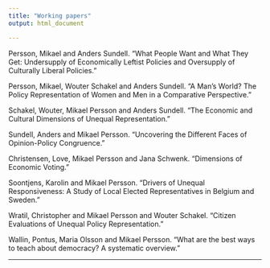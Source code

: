 ```yaml
---
title: "Working papers"
output: html_document

---
```


Persson, Mikael and Anders Sundell. “What People Want and What They Get: Undersupply of Economically Leftist Policies and Oversupply of Culturally Liberal Policies.” 

Persson, Mikael, Wouter Schakel and Anders Sundell. “A Man’s World? The Policy Representation of Women and Men in a Comparative Perspective.” 

Schakel, Wouter, Mikael Persson and Anders Sundell. “The Economic and Cultural Dimensions of Unequal Representation.” 

Sundell, Anders and Mikael Persson. “Uncovering the Different Faces of Opinion-Policy Congruence.” 

Christensen, Love, Mikael Persson and Jana Schwenk. “Dimensions of Economic Voting.”

Soontjens, Karolin and Mikael Persson. “Drivers of Unequal Responsiveness: A Study of Local Elected Representatives in Belgium and Sweden.”

Wratil, Christopher and Mikael Persson and Wouter Schakel. “Citizen Evaluations of Unequal Policy Representation.”

Wallin, Pontus, Maria Olsson and Mikael Persson. “What are the best ways to teach about democracy? A systematic overview.”


---
